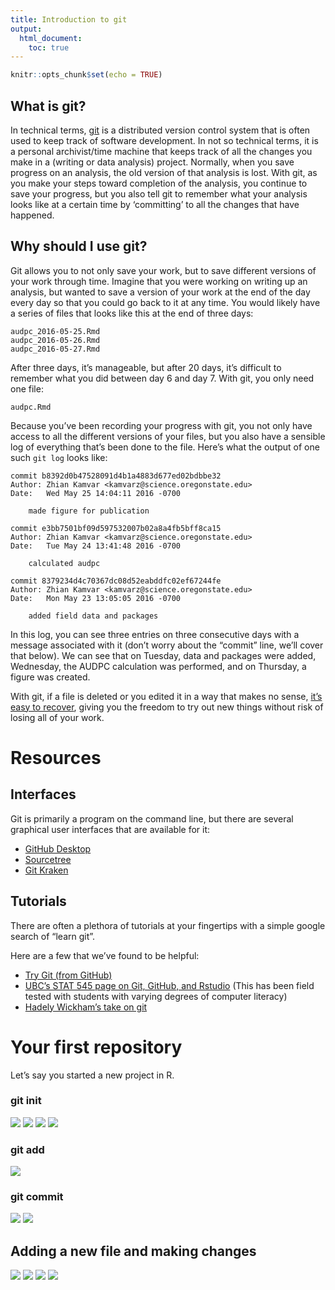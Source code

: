 ```yaml
---
title: Introduction to git
output:
  html_document:
    toc: true
---
```


```r
knitr::opts_chunk$set(echo = TRUE)
```

## What is git?

In technical terms, [git](https://git-scm.com/) is a distributed version control
system that is often used to keep track of software development. In not so 
technical terms, it is a personal archivist/time machine that keeps track of all
the changes you make in a (writing or data analysis) project. Normally, when you
save progress on an analysis, the old version of that analysis is lost. With
git, as you make your steps toward completion of the analysis, you continue to
save your progress, but you also tell git to remember what your analysis looks
like at a certain time by 'committing' to all the changes that have happened.

## Why should I use git?

Git allows you to not only save your work, but to save different versions of
your work through time. Imagine that you were working on writing up an analysis,
but wanted to save a version of your work at the end of the day every day so
that you could go back to it at any time. You would likely have a series of
files that looks like this at the end of three days:

```
audpc_2016-05-25.Rmd
audpc_2016-05-26.Rmd
audpc_2016-05-27.Rmd
```

After three days, it's manageable, but after 20 days, it's difficult to remember
what you did between day 6 and day 7. With git, you only need one file:

```
audpc.Rmd
```

Because you've been recording your progress with git, you not only have access
to all the different versions of your files, but you also have a sensible log of
everything that's been done to the file. Here's what the output of one such `git
log` looks like:

```
commit b8392d0b47528091d4b1a4883d677ed02bdbbe32
Author: Zhian Kamvar <kamvarz@science.oregonstate.edu>
Date:   Wed May 25 14:04:11 2016 -0700

    made figure for publication

commit e3bb7501bf09d597532007b02a8a4fb5bff8ca15
Author: Zhian Kamvar <kamvarz@science.oregonstate.edu>
Date:   Tue May 24 13:41:48 2016 -0700

    calculated audpc

commit 8379234d4c70367dc08d52eabddfc02ef67244fe
Author: Zhian Kamvar <kamvarz@science.oregonstate.edu>
Date:   Mon May 23 13:05:05 2016 -0700

    added field data and packages
```

In this log, you can see three entries on three consecutive days with a message
associated with it (don't worry about the "commit" line, we'll cover that
below). We can see that on Tuesday, data and packages were added, Wednesday, the
AUDPC calculation was performed, and on Thursday, a figure was created.

With git, if a file is deleted or you edited it in a way that makes no sense,
[it's easy to
recover](https://elizabethwickes.com/2016/05/10/how-i-use-github-in-500-words/),
giving you the freedom to try out new things without risk of losing all of your
work.

<!--
- because [branching is cool](http://imgur.com/YG8In8X)
- because [You want to be able to recover your files quickly if they are accidentally deleted](https://elizabethwickes.com/2016/05/10/how-i-use-github-in-500-words/)
- because you want a way to remember your thought process coming up with an analysis
- because you wrote something that makes no sense and just want to go back to a previous version of the project without having to manually delete everything.
-->

# Resources

## Interfaces
Git is primarily a program on the command line, but there are several graphical
user interfaces that are available for it:

 - [GitHub Desktop](https://desktop.github.com/)
 - [Sourcetree](https://www.atlassian.com/software/sourcetree)
 - [Git Kraken](https://www.gitkraken.com/)

## Tutorials

There are often a plethora of tutorials at your fingertips with a simple google
search of "learn git".

Here are a few that we've found to be helpful:

 - [Try Git (from GitHub)](https://try.github.io/)
 - [UBC's STAT 545 page on Git, GitHub, and Rstudio](http://stat545.com/git00_index.html) (This has been field tested with students with varying degrees of computer literacy)
 - [Hadely Wickham's take on git](http://r-pkgs.had.co.nz/git.html)

# Your first repository

Let's say you started a new project in R. 

### git init

![](images/rstudio-new.png)
![](images/rstudio-empty.png)
![](images/rstudio-create.png)
![](images/rstudio-gitrepo.png)

### git add

![](images/rstudio-git-add.png)

### git commit

![](images/rstudio-commit.png)
![](images/rstudio-commit-confirm.png)

## Adding a new file and making changes

![](images/rstudio-rmd.png)
![](images/rstudio-rmd-add.png)
![](images/rstudio-rmd-commit.png)
![](images/rstudio-history.png)



